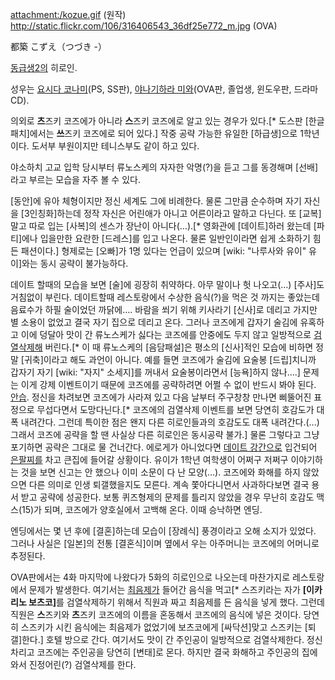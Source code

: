 attachment:/kozue.gif
(원작)
http://static.flickr.com/106/316406543_36df25e772_m.jpg
(OVA)

都築 こずえ（つづき -）

[[동급생2]]의 히로인.

성우는 [[요시다 코나미]](PS, SS판), [[야나기하라 미와]](OVA판, 졸업생, 윈도우판, 드라마 CD). 

의외로 '''츠'''즈키 코즈에가 아니라 '''스'''즈키 코즈에로 알고 있는 경우가 있다.[* 도스판 [한글패치]에서는 '''쓰'''즈키 코즈에로 되어 있다.] 작중 공략 가능한 유일한 [하급생]으로 1학년이다. 도서부 부원이지만 테니스부도 같이 하고 있다.

야소하치 고교 입학 당시부터 류노스케의 자자한 악명(?)을 듣고 그를 동경해며 [선배]라고 부르는 모습을 자주 볼 수 있다. 

[동안]에 유아 체형이지만 정신 세계도 그에 비례한다. 물론 그만큼 순수하며 자기 자신을 [3인칭화]하는데 정작 자신은 어린애가 아니고 어른이라고 말하고 다닌다. 또 [교복]말고 따로 입는 [사복]의 센스가 장난이 아니다(…).[* 영화관에 [데이트]하러 왔는데 [파티]에나 입을만한 요란한 [드레스]를 입고 나온다. 물론 일반인이라면 쉽게 소화하기 힘든 패션이다.] 형제로는 [오빠]가 1명 있다는 언급이 있으며 [wiki: "나루사와 유이" 유이]와는 동시 공략이 불가능하다. 

데이트 할때의 모습을 보면 [술]에 굉장히 취약하다. 아무 말이나 헛 나오고(…) [주사]도 거침없이 부린다. 데이트할때 레스토랑에서 수상한 음식(?)을 먹은 것 까지는 좋았는데 음료수가 하필 술이었던 까닭에…. 바람을 쐬기 위해 키사라기 [신사]로 데리고 가지만 별 소용이 없었고 결국 자기 집으로 데리고 온다. 그러나 코즈에게 갑자기 술김에 유혹하고 이에 덩달아 맛이 간 류노스케가 싫다는 코즈에를 안중에도 두지 않고 일방적으로 [[검열삭제]]해 버린다.[* 이 때 류노스케의 [음담패설]은 평소의 [신사]적인 모습에 비하면 정말 [귀축]이라고 해도 과언이 아니다. 예를 들면 코즈에가 술김에 요술봉 [드립]치니까 갑자기 자기 [wiki: "자지" 소세지]를 꺼내서 요술봉이라면서 [능욕]하지 않나….] 문제는 이게 강제 이벤트이기 때문에 코즈에를 공략하려면 어쩔 수 없이 반드시 봐야 된다. [[안습]]. 
정신을 차려보면 코즈에가 사라져 있고 다음 날부터 주구창창 만나면 삐뚤어진 표정으로 무섭다면서 도망다닌다.[* 코즈에의 검열삭제 이벤트를 보면 당연히 호감도가 대폭 내려간다. 그런데 특이한 점은 왠지 다른 히로인들과의 호감도도 대폭 내려간다.(...)그래서 코즈에 공략을 할 땐 사실상 다른 히로인은 동시공략 불가.] 물론 그렇다고 그냥 포기하면 공략은 그대로 물 건너간다. 에로게가 아니었다면 [[데이트 강간]]으로 입건되어 [[은팔찌]]를 차고 큰집에 들어갈 상황이다. 유이가 1학년 여학생이 어쩌구 저쩌구 이야기하는 것을 보면 신고는 안 했으나 이미 소문이 다 난 모양(…). 코즈에와 화해를 하지 않았으면 다른 의미로 인생 퇴갤했을지도 모른다. 계속 쫓아다니면서 사과하다보면 결국 용서 받고 공략에 성공한다. 보통 퀴즈형제의 문제를 틀리지 않았을 경우 무난히 호감도 맥스(15)가 되며, 코즈에가 양호실에서 고백해 온다. 이때 승낙하면 엔딩.

엔딩에서는 몇 년 후에 [결혼]하는데 모습이 [장례식] 풍경이라고 오해 소지가 있었다. 그러나 사실은 [일본]의 전통 [결혼식]이며 옆에서 우는 아주머니는 코즈에의 어머니로 추정된다.

OVA판에서는 4화 마지막에 나왔다가 5화의 히로인으로 나오는데 마찬가지로 레스토랑에서 문제가 발생한다. 여기서는 [[최음제]]가 들어간 음식을 먹고[* 스즈키라는 자가 '''[이카리노 보츠코]'''를 검열삭제하기 위해서 직원과 짜고 최음제를 든 음식을 넣게 했다. 그런데 직원은 '''스'''즈키와 '''츠'''즈키 코즈에의 이름을 혼동해서 코즈에의 음식에 넣은 것이다. 당연히 스즈키가 시킨 음식에는 최음제가 없었기에 보츠코에게 [싸닥션]맞고 스즈키는 [퇴갤]한다.] 호텔 방으로 간다. 여기서도 맛이 간 주인공이 일방적으로 검열삭제한다. 정신 차리고 코즈에는 주인공을 당연히 [변태]로 몬다. 하지만 결국 화해하고 주인공의 집에 와서 진정어린(?) 검열삭제를 한다.
